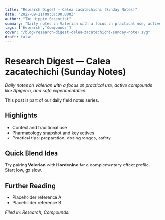 ```yaml
---
title: "Research Digest — Calea zacatechichi (Sunday Notes)"
date: "2025-09-21T09:30:00.000Z"
author: "The Hippie Scientist"
summary: "Daily notes on Valerian with a focus on practical use, active compounds like Apigenin, and safe experimentation."
tags: ["Research","Compounds"]
cover: "/blog/research-digest-calea-zacatechichi-sunday-notes.svg"
draft: false
---
```



# Research Digest — Calea zacatechichi (Sunday Notes)

_Daily notes on Valerian with a focus on practical use, active compounds like Apigenin, and safe experimentation._

<Callout emoji="🌿">This post is part of our daily field notes series.</Callout>

## Highlights

- Context and traditional use
- Pharmacology snapshot and key actives
- Practical tips: preparation, dosing ranges, safety

## Quick Blend Idea

Try pairing **Valerian** with **Hordenine** for a complementary effect profile. Start low, go slow.

## Further Reading

- Placeholder reference A
- Placeholder reference B

*Filed in: Research, Compounds.*
